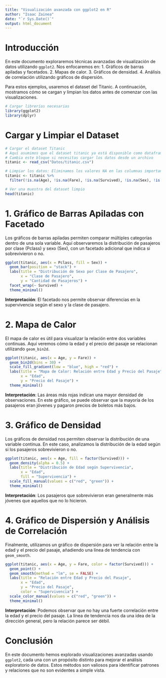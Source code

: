 ```yaml
---
title: "Visualización avanzada con ggplot2 en R"
author: "Isaac Zainea"
date: "`r Sys.Date()`"
output: html_document
---
```


# Introducción

En este documento exploraremos técnicas avanzadas de visualización de datos utilizando `ggplot2`. Nos enfocaremos en:
1. Gráficos de barras apiladas y facetados.
2. Mapas de calor.
3. Gráficos de densidad.
4. Análisis de correlación utilizando gráficos de dispersión.

Para estos ejemplos, usaremos el dataset del Titanic. A continuación, mostramos cómo se cargan y limpian los datos antes de comenzar con las visualizaciones.

```r
# Cargar librerías necesarias
library(ggplot2)
library(dplyr)
```

# Cargar y Limpiar el Dataset

```r
# Cargar el dataset Titanic
# Aquí asumimos que el dataset titanic ya está disponible como dataframe
# Cambia este bloque si necesitas cargar los datos desde un archivo
titanic <- read_csv("Datos/titanic.csv")

# Limpiar los datos: Eliminamos los valores NA en las columnas importantes
titanic <- titanic %>% 
  filter(!is.na(Age), !is.na(Fare), !is.na(Survived), !is.na(Sex), !is.na(Pclass))

# Ver una muestra del dataset limpio
head(titanic)
```

# 1. Gráfico de Barras Apiladas con Facetado

Los gráficos de barras apiladas permiten comparar múltiples categorías dentro de una sola variable. Aquí observaremos la distribución de pasajeros por clase (Pclass) y sexo (Sex), con un facetado adicional que indica si sobrevivieron o no.

```r
ggplot(titanic, aes(x = Pclass, fill = Sex)) + 
  geom_bar(position = "stack") +
  labs(title = "Distribución de Sexo por Clase de Pasajero", 
       x = "Clase de Pasajero", 
       y = "Cantidad de Pasajeros") +
  facet_wrap(~ Survived) + 
  theme_minimal()
```

**Interpretación**: El facetado nos permite observar diferencias en la supervivencia según el sexo y la clase de pasajero.

# 2. Mapa de Calor

El mapa de calor es útil para visualizar la relación entre dos variables continuas. Aquí veremos cómo la edad y el precio del pasaje se relacionan utilizando `geom_bin2d`.

```r
ggplot(titanic, aes(x = Age, y = Fare)) + 
  geom_bin2d(bins = 30) + 
  scale_fill_gradient(low = "blue", high = "red") +
  labs(title = "Mapa de Calor: Relación entre Edad y Precio del Pasaje", 
       x = "Edad", 
       y = "Precio del Pasaje") +
  theme_minimal()
```

**Interpretación**: Las áreas más rojas indican una mayor densidad de observaciones. En este gráfico, se puede observar que la mayoría de los pasajeros eran jóvenes y pagaron precios de boletos más bajos.

# 3. Gráfico de Densidad

Los gráficos de densidad nos permiten observar la distribución de una variable continua. En este caso, analizamos la distribución de la edad según si los pasajeros sobrevivieron o no.

```r
ggplot(titanic, aes(x = Age, fill = factor(Survived))) + 
  geom_density(alpha = 0.5) +
  labs(title = "Distribución de Edad según Supervivencia", 
       x = "Edad", 
       fill = "Supervivencia") +
  scale_fill_manual(values = c("red", "green")) +
  theme_minimal()
```

**Interpretación**: Los pasajeros que sobrevivieron eran generalmente más jóvenes que aquellos que no lo hicieron.

# 4. Gráfico de Dispersión y Análisis de Correlación

Finalmente, utilizamos un gráfico de dispersión para ver la relación entre la edad y el precio del pasaje, añadiendo una línea de tendencia con `geom_smooth`.

```r
ggplot(titanic, aes(x = Age, y = Fare, color = factor(Survived))) + 
  geom_point() +
  geom_smooth(method = "lm", se = FALSE) + 
  labs(title = "Relación entre Edad y Precio del Pasaje", 
       x = "Edad", 
       y = "Precio del Pasaje",
       color = "Supervivencia") +
  scale_color_manual(values = c("red", "green")) +
  theme_minimal()
```

**Interpretación**: Podemos observar que no hay una fuerte correlación entre la edad y el precio del pasaje. La línea de tendencia nos da una idea de la dirección general, pero la relación parece ser débil.

# Conclusión

En este documento hemos explorado visualizaciones avanzadas usando `ggplot2`, cada una con un propósito distinto para mejorar el análisis exploratorio de datos. Estos métodos son valiosos para identificar patrones y relaciones que no son evidentes a simple vista.

